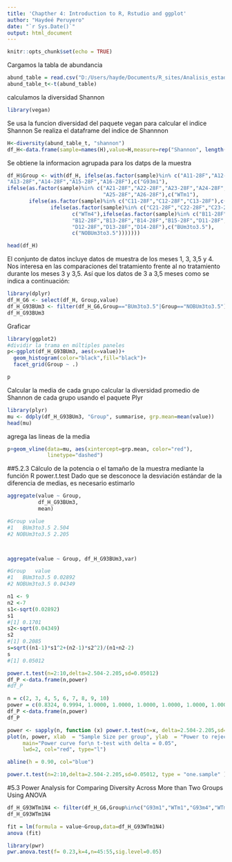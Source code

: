 ```yaml
---
title: 'Chapther 4: Introduction to R, Rstudio and ggplot'
author: "Haydeé Peruyero"
date: "`r Sys.Date()`"
output: html_document
---
```


```r
knitr::opts_chunk$set(echo = TRUE)
```

Cargamos la tabla de abundancia

```r
abund_table = read.csv("D:/Users/hayde/Documents/R_sites/Analisis_estadistico_de_datos_de_Microbioma_con_R/data/ALSG93AGenus.csv",row.names=1, check.names=FALSE)
abund_table_t<-t(abund_table)
```

calculamos la diversidad Shannon 
```r
library(vegan)
```


Se usa la funcion diversidad del paquete vegan para calcular el indice Shannon
Se realiza el dataframe del indice de Shannnon
```r
H<-diversity(abund_table_t, "shannon")
df_H<-data.frame(sample=names(H),value=H,measure=rep("Shannon", length(H)))
```


Se obtiene la informacion agrupada para los datps de la muestra

```r
df_H$Group <- with(df_H, ifelse(as.factor(sample)%in% c("A11-28F","A12-28F",
"A13-28F","A14-28F","A15-28F","A16-28F"),c("G93m1"), 
ifelse(as.factor(sample)%in% c("A21-28F","A22-28F","A23-28F","A24-28F",
                               "A25-28F","A26-28F"),c("WTm1"),
       ifelse(as.factor(sample)%in% c("C11-28F","C12-28F","C13-28F"),c("G93m4"),
              ifelse(as.factor(sample)%in% c("C21-28F","C22-28F","C23-28F"),
                     c("WTm4"),ifelse(as.factor(sample)%in% c("B11-28F",
                     "B12-28F","B13-28F","B14-28F","B15-28F","D11-28F",
                     "D12-28F","D13-28F","D14-28F"),c("BUm3to3.5"),
                     c("NOBUm3to3.5")))))))
```

```r
head(df_H)
```

El conjunto de datos incluye datos de muestra de los meses 1, 3, 3,5 y 4. 
Nos interesa en las comparaciones del tratamiento frente al no tratamiento durante los meses 3 y 3,5. Así que los datos de 3 a 3,5 meses como se indica a continuación:

```r
library(dplyr)
df_H_G6 <- select(df_H, Group,value)
df_H_G93BUm3 <- filter(df_H_G6,Group=="BUm3to3.5"|Group=="NOBUm3to3.5")
df_H_G93BUm3
```
Graficar
```r
library(ggplot2)
#dividir la trama en múltiples paneles
p<-ggplot(df_H_G93BUm3, aes(x=value))+
  geom_histogram(color="black",fill="black")+
  facet_grid(Group ~ .)
```

```r
p
```
Calcular la media de cada grupo
calcular la diversidad promedio de Shannon de cada grupo usando el paquete Plyr

```r
library(plyr)
mu <- ddply(df_H_G93BUm3, "Group", summarise, grp.mean=mean(value))
head(mu)
```
agrega las lineas de la media
```r
p+geom_vline(data=mu, aes(xintercept=grp.mean, color="red"),
             linetype="dashed")
```

##5.2.3 Cálculo de la potencia o el tamaño de la muestra mediante la función R power.t.test
Dado que se desconoce la desviación estándar de la diferencia de medias, es necesario estimarlo

```r
aggregate(value ~ Group, 
          df_H_G93BUm3,
          mean)

#Group value
#1   BUm3to3.5 2.504
#2 NOBUm3to3.5 2.205



aggregate(value ~ Group, df_H_G93BUm3,var)

#Group   value
#1   BUm3to3.5 0.02892
#2 NOBUm3to3.5 0.04349

```

```r
n1 <- 9
n2 <-7
s1<-sqrt(0.02892)
s1
#[1] 0.1701
s2<-sqrt(0.04349)
s2
#[1] 0.2085
s=sqrt((n1-1)*s1^2+(n2-1)*s2^2)/(n1+n2-2)
s
#[1] 0.05012
```

```r
power.t.test(n=2:10,delta=2.504-2.205,sd=0.05012)
df_P <-data.frame(n,power)
#df_P
```

```r
n = c(2, 3, 4, 5, 6, 7, 8, 9, 10)  
power = c(0.8324, 0.9994, 1.0000, 1.0000, 1.0000, 1.0000, 1.0000, 1.0000, 1.0000)
df_P <-data.frame(n,power)
df_P
```

```r
power <- sapply(n, function (x) power.t.test(n=x, delta=2.504-2.205,sd=0.05012)$power)
plot(n, power, xlab  = "Sample Size per group", ylab  = "Power to reject null",
     main="Power curve for\n t-test with delta = 0.05",
     lwd=2, col="red", type="l")

abline(h = 0.90, col="blue")
```
```r
power.t.test(n=2:10,delta=2.504-2.205,sd=0.05012, type = "one.sample" )
```
#5.3 Power Analysis for Comparing Diversity Across More than Two Groups Using ANOVA


```r
df_H_G93WTm1N4 <- filter(df_H_G6,Group%in%c("G93m1","WTm1","G93m4","WTm4"))
df_H_G93WTm1N4 

fit = lm(formula = value~Group,data=df_H_G93WTm1N4)
anova (fit)
```
```r
library(pwr)
pwr.anova.test(f= 0.23,k=4,n=45:55,sig.level=0.05)
```

